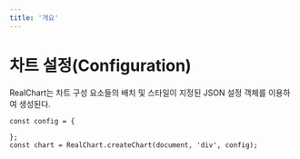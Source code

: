 ```yaml
---
title: '개요'
---
```


# 차트 설정(Configuration)

RealChart는 차트 구성 요소들의 배치 및 스타일이 지정된 JSON 설정 객체를 이용하여 생성된다.

```
const config = {

};
const chart = RealChart.createChart(document, 'div', config);
```